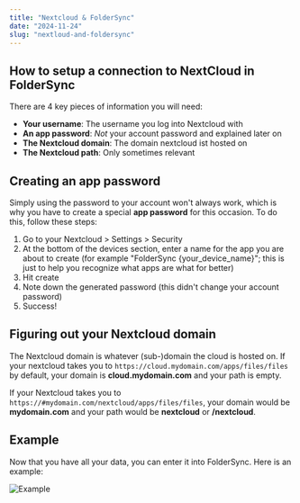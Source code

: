 ```yaml
---
title: "Nextcloud & FolderSync"
date: "2024-11-24"
slug: "nextloud-and-foldersync"
---
```


## How to setup a connection to NextCloud in FolderSync

There are 4 key pieces of information you will need:

-   **Your username**: The username you log into Nextcloud with
-   **An app password**: _Not_ your account password and explained later on
-   **The Nextcloud domain**: The domain nextcloud ist hosted on
-   **The Nextcloud path**: Only sometimes relevant

## Creating an app password

Simply using the password to your account won't always work, which is why you have to create a special **app password** for this occasion. To do this, follow these steps:

1. Go to your Nextcloud > Settings > Security
2. At the bottom of the devices section, enter a name for the app you are about to create (for example "FolderSync \{your_device_name\}"; this is just to help you recognize what apps are what for better)
3. Hit create
4. Note down the generated password (this didn't change your account password)
5. Success!

## Figuring out your Nextcloud domain

The Nextcloud domain is whatever (sub-)domain the cloud is hosted on. If your nextcloud takes you to `https://cloud.mydomain.com/apps/files/files` by default, your domain is **cloud.mydomain.com** and your path is empty.

If your Nextcloud takes you to `https://#mydomain.com/nextcloud/apps/files/files`, your domain would be **mydomain.com** and your path would be **nextcloud** or **/nextcloud**.

## Example

Now that you have all your data, you can enter it into FolderSync. Here is an example:

![Example](./img/foldersync_config.jpeg)
